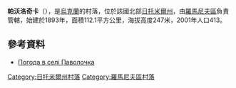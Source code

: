 {{coord|50|3|59|N|27|44|52|E|scale:30000|display=title}}

'''帕沃洛奇卡'''（{{lang-uk|Паволочка}}），是[[烏克蘭|烏克蘭]]的村落，位於該國北部[[日托米爾州|日托米爾州]]，由[[羅馬尼夫區|羅馬尼夫區]]負責管轄，始建於1893年，面積112.1平方公里，海拔高度247米，2001年人口413。

==參考資料==
* [http://weather.in.ua/ua/zhitomirskaja/19493 Погода в селі Паволочка] {{Wayback|url=http://weather.in.ua/ua/zhitomirskaja/19493 |date=20111219133648 }}

{{DEFAULTSORT:Паволочка (село)}}
[[Category:日托米爾州村落|Category:日托米爾州村落]]
[[Category:羅馬尼夫區村落|Category:羅馬尼夫區村落]]


{{Zhytomyr-geo-stub}}